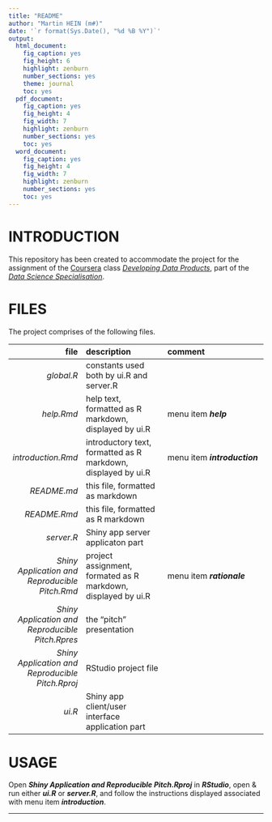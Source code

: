 ```yaml
---
title: "README"
author: "Martin HEIN (m#)"
date: '`r format(Sys.Date(), "%d %B %Y")`'
output:
  html_document:
    fig_caption: yes
    fig_height: 6
    highlight: zenburn
    number_sections: yes
    theme: journal
    toc: yes
  pdf_document:
    fig_caption: yes
    fig_height: 4
    fig_width: 7
    highlight: zenburn
    number_sections: yes
    toc: yes
  word_document:
    fig_caption: yes
    fig_height: 4
    fig_width: 7
    highlight: zenburn
    number_sections: yes
    toc: yes
---
```

# INTRODUCTION
This repository has been created to accommodate the project for the assignment of the [Coursera][coursera] class _[Developing Data Products][ddp]_, part of the _[Data Science Specialisation][dss]_.

# FILES
The project comprises of the following files.

| file | description | comment |
| -----: | :------- | :--------- |
| _global.R_ | constants used both by ui.R and server.R | |
| _help.Rmd_ | help text, formatted as R markdown, displayed by ui.R | menu item _**help**_ |
| _introduction.Rmd_ | introductory text, formatted as R markdown, displayed by ui.R | menu item _**introduction**_ |
| _README.md_ | this file, formatted as markdown | |
| _README.Rmd_ | this file, formatted as R markdown | |
| _server.R_ | Shiny app server applicaton part | |
| _Shiny Application and Reproducible Pitch.Rmd_ | project assignment, formated as R markdown, displayed by ui.R | menu item _**rationale**_ |
| _Shiny Application and Reproducible Pitch.Rpres_ | the "pitch" presentation | |
| _Shiny Application and Reproducible Pitch.Rproj_ | RStudio project file | |
| _ui.R_ | Shiny app client/user interface application part | |

# USAGE
Open _**Shiny Application and Reproducible Pitch.Rproj**_ in _**RStudio**_, open & run either _**ui.R**_ or _**server.R**_, and follow the instructions displayed associated with menu item _**introduction**_.

-----
[coursera]: <https://www.coursera.org>
[ddp]: <https://www.coursera.org/learn/data-products/home/welcome>
[dss]: <https://www.coursera.org/specializations/jhu-data-science>
